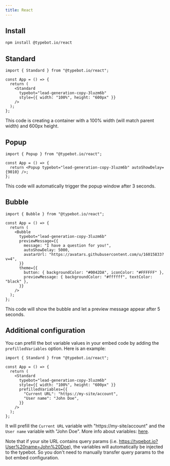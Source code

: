 ```yaml
---
title: React
---
```


## Install

```bash
npm install @typebot.io/react
```

## Standard

```tsx
import { Standard } from "@typebot.io/react";

const App = () => {
  return (
    <Standard
      typebot="lead-generation-copy-3luzm6b"
      style={{ width: "100%", height: "600px" }}
    />
  );
};
```

This code is creating a container with a 100% width (will match parent width) and 600px height.

## Popup

```tsx
import { Popup } from "@typebot.io/react";

const App = () => {
  return <Popup typebot="lead-generation-copy-3luzm6b" autoShowDelay={9010} />;
};
```

This code will automatically trigger the popup window after 3 seconds.

## Bubble

```tsx
import { Bubble } from "@typebot.io/react";

const App = () => {
  return (
    <Bubble
      typebot="lead-generation-copy-3luzm6b"
      previewMessage={{
        message: "I have a question for you!",
        autoShowDelay: 5000,
        avatarUrl: "https://avatars.githubusercontent.com/u/16015833?v=4",
      }}
      theme={{
        button: { backgroundColor: "#0042DA", iconColor: "#FFFFFF" },
        previewMessage: { backgroundColor: "#ffffff", textColor: "black" },
      }}
    />
  );
};
```

This code will show the bubble and let a preview message appear after 5 seconds.

## Additional configuration

You can prefill the bot variable values in your embed code by adding the `prefilledVariables` option. Here is an example:

```tsx
import { Standard } from "@typebot.io/react";

const App = () => {
  return (
    <Standard
      typebot="lead-generation-copy-3luzm6b"
      style={{ width: "100%", height: "600px" }}
      prefilledVariables={{
        "Current URL": "https://my-site/account",
        "User name": "John Doe",
      }}
    />
  );
};
```

It will prefill the `Current URL` variable with "https://my-site/account" and the `User name` variable with "John Doe". More info about variables: [here](/editor/variables).

Note that if your site URL contains query params (i.e. https://typebot.io?User%20name=John%20Doe), the variables will automatically be injected to the typebot. So you don't need to manually transfer query params to the bot embed configuration.
